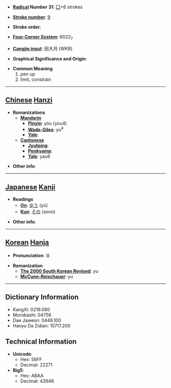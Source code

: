 * '''[[Wiktionary:Chinese radical index| Radical]] Number 31''': [[Wiktionary:Chinese radical index 囗|囗]]+6 strokes

* '''[[Wiktionary:Chinese total strokes index|Stroke number]]''': [[Wiktionary:Chinese total strokes index 9|9]]

* '''Stroke order''': 

* '''[[Wiktionary:Chinese four corner index|Four-Corner System]]''': 6022<sub>7</sub>

* '''[[Wiktionary:Chinese Cangjie index|Cangjie input]]''': 田大月 (WKB)

* '''Graphical Significance and Origin''': 

* '''Common Meaning'''
*#pen up
*# limit, constrain


----

== [[Chinese]] [[Hanzi]] ==

* '''Romanizations'''
** '''[[Mandarin]]'''
*** '''[[Pinyin]]''': yòu (you4)
*** '''[[Wade-Giles]]''': yu<sup>4</sup>
*** '''[[Yale]]''': 
** '''[[Cantonese]]'''
*** '''[[Jyutping]]''':
*** '''[[Penkyamp]]''': 
*** '''[[Yale]]''': yau6

* '''Other info''': 

----

== [[Japanese]] [[Kanji]] ==

* '''Readings'''
** '''[[On]]''': [[ゆう]] (yū)
** '''[[Kun]]''': [[その]] (sono)

* '''Other info''':  

----

== [[Korean]] [[Hanja]] ==

* '''Pronunciation''': 유

* '''Romanization'''
** '''[[The 2000 South Korean Revised Romanization|The 2000 South Korean Revised]]''': yu
** '''[[McCune-Reischauer]]''': yu

----

== Dictionary Information ==

* KangXi: 0218.080
* Morobashi: 04756
* Dae Jaweon: 0446.100
* Hanyu Da Zidian: 10717.200

== Technical Information ==

* '''Unicode''':
** Hex: 56FF
** Decimal: 22271
* '''Big5''':
** Hex: ABAA
** Decimal: 43946